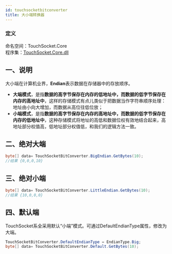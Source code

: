 ```yaml
---
id: touchsocketbitconverter
title: 大小端转换器
---
```


### 定义

命名空间：TouchSocket.Core <br/>
程序集：[TouchSocket.Core.dll](https://www.nuget.org/packages/TouchSocket.Core)


## 一、说明

大小端在计算机业界，**Endian**表示数据在存储器中的存放顺序。

- **大端模式**，是指**数据的高字节保存在内存的低地址中，而数据的低字节保存在内存的高地址中**，这样的存储模式有点儿类似于把数据当作字符串顺序处理：地址由小向大增加，而数据从高位往低位放；
- **小端模式**，是指**数据的高字节保存在内存的高地址中，而数据的低字节保存在内存的低地址中**，这种存储模式将地址的高低和数据位权有效地结合起来，高地址部分权值高，低地址部分权值低，和我们的逻辑方法一致。

## 二、绝对大端

```csharp showLineNumbers
byte[] data= TouchSocketBitConverter.BigEndian.GetBytes(10);
//结果 {0,0,0,10}
```
## 三、绝对小端

```csharp showLineNumbers
byte[] data= TouchSocketBitConverter.LittleEndian.GetBytes(10);
//结果 {10,0,0,0}
```

## 四、默认端

TouchSocket系全采用默认“小端”模式。可通过DefaultEndianType属性，修改为大端。

```csharp showLineNumbers
TouchSocketBitConverter.DefaultEndianType = EndianType.Big;
byte[] data= TouchSocketBitConverter.Default.GetBytes(10);
```


